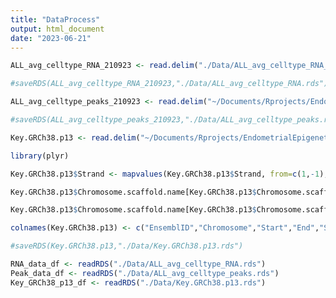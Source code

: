 ```yaml
---
title: "DataProcess"
output: html_document
date: "2023-06-21"
---
```


```r

ALL_avg_celltype_RNA_210923 <- read.delim("./Data/ALL_avg_celltype_RNA_210923.txt", row.names=1)

#saveRDS(ALL_avg_celltype_RNA_210923,"./Data/ALL_avg_celltype_RNA.rds")

ALL_avg_celltype_peaks_210923 <- read.delim("~/Documents/Rprojects/EndometrialEpigenetics/Data/ALL_avg_celltype_peaks_210923.txt", row.names=1)

#saveRDS(ALL_avg_celltype_peaks_210923,"./Data/ALL_avg_celltype_peaks.rds")

Key.GRCh38.p13 <- read.delim("~/Documents/Rprojects/EndometrialEpigenetics/Data/Key.GRCh38.p13.txt")

library(plyr)

Key.GRCh38.p13$Strand <- mapvalues(Key.GRCh38.p13$Strand, from=c(1,-1), to=c("+","-"))

Key.GRCh38.p13$Chromosome.scaffold.name[Key.GRCh38.p13$Chromosome.scaffold.name == "MT"] <- "M"

Key.GRCh38.p13$Chromosome.scaffold.name[Key.GRCh38.p13$Chromosome.scaffold.name %in% c(1:23,"M","Y","X")] <- paste0("chr",Key.GRCh38.p13$Chromosome.scaffold.name[Key.GRCh38.p13$Chromosome.scaffold.name %in% c(1:23,"M","Y","X")])

colnames(Key.GRCh38.p13) <- c("EnsemblID","Chromosome","Start","End","Strand","GeneName","Description")

#saveRDS(Key.GRCh38.p13,"./Data/Key.GRCh38.p13.rds")

```

```r

RNA_data_df <- readRDS("./Data/ALL_avg_celltype_RNA.rds")
Peak_data_df <- readRDS("./Data/ALL_avg_celltype_peaks.rds")
Key_GRCh38_p13_df <- readRDS("./Data/Key.GRCh38.p13.rds")

```




